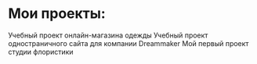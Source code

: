 # Мои проекты:

<ProjectCard title="Online store" link="https://github.com/Jellya/OnlineStore" bg="#adb5aa">
Учебный проект онлайн-магазина одежды
</ProjectCard>

<ProjectCard title="Landing" link="https://jellya.github.io/Dreammakers-landing/" bg="linear-gradient(to right, #483D8B 0%, #9b9bca 100%)" >
Учебный проект одностраничного сайта для компании Dreammaker 
</ProjectCard>

<ProjectCard title="Floristy" link="https://jellya.github.io/flowers/" bg="linear-gradient(to top right, #800000 20%, #fcfaec 100%)">
Мой первый проект студии флористики
</ProjectCard>
